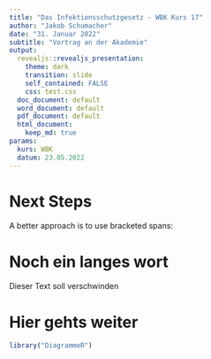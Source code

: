 ```yaml
---
title: "Das Infektionsschutzgesetz - WBK Kurs 17"
author: "Jakob Schumacher"
date: "31. Januar 2022"
subtitle: "Vortrag an der Akademie"
output:
  revealjs::revealjs_presentation:
    theme: dark
    transition: slide
    self_contained: FALSE
    css: test.css
  doc_document: default
  word_document: default
  pdf_document: default
  html_document: 
    keep_md: true
params:
  kurs: WBK
  datum: 23.05.2022
---
```


# Next Steps

A better approach is to use bracketed spans:  

# Noch ein langes wort {data-visibility="hidden"}
Dieser Text soll verschwinden

# Hier gehts weiter
```r
library("DiagrammeR")
```


